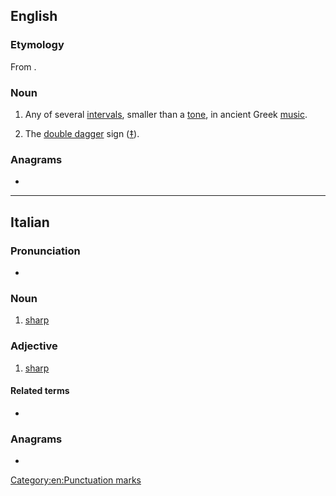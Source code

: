 ==English==

===Etymology===
From {{etyl|grc|en}} {{m|grc|δίεσις||sending through, the smallest interval in the scale}}.

===Noun===
{{en-noun|dieses}}

# {{lb|en|music}} Any of several [[interval]]s, smaller than a [[tone]], in ancient Greek [[music]].
# The [[double dagger]] sign ([[‡]]).

===Anagrams===
* {{anagrams|en|a=deiiss|sesiid|sidies}}

[[Category:en:Punctuation marks]]

----

==Italian==

===Pronunciation===
* {{it-IPA|di.èsis|dièsis}}

===Noun===
{{it-noun|m|-}}

# {{lb|it|music}} [[sharp]]

===Adjective===
{{it-adj|inv=1}}

# {{lb|it|music}} [[sharp]]

====Related terms====
* {{l|it|diesare}}

===Anagrams===
* {{l|it|deissi}}